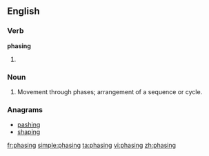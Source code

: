 ==English==

===Verb===
'''phasing'''

# {{present participle of|phase}}

===Noun===
{{en-noun}}

# Movement through phases; arrangement of a sequence or cycle.

===Anagrams===
* [[pashing#English|pashing]]
* [[shaping#English|shaping]]

[[fr:phasing]]
[[simple:phasing]]
[[ta:phasing]]
[[vi:phasing]]
[[zh:phasing]]